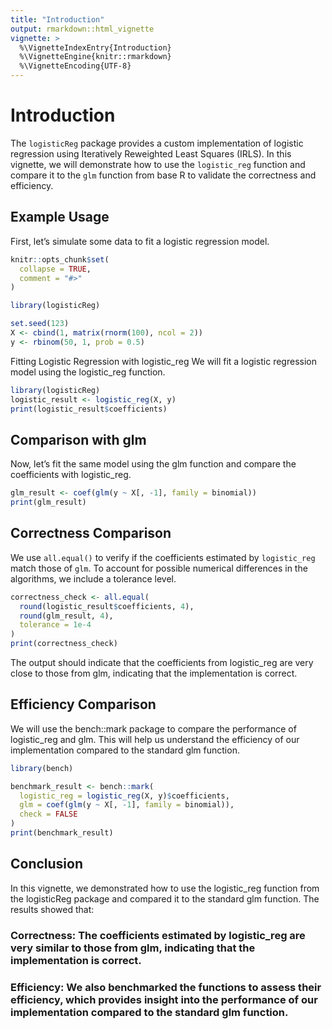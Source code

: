 ```yaml
---
title: "Introduction"
output: rmarkdown::html_vignette
vignette: >
  %\VignetteIndexEntry{Introduction}
  %\VignetteEngine{knitr::rmarkdown}
  %\VignetteEncoding{UTF-8}
---
```


# Introduction

The `logisticReg` package provides a custom implementation of logistic regression using Iteratively Reweighted Least Squares (IRLS). In this vignette, we will demonstrate how to use the `logistic_reg` function and compare it to the `glm` function from base R to validate the correctness and efficiency.

## Example Usage

First, let's simulate some data to fit a logistic regression model.

```r
knitr::opts_chunk$set(
  collapse = TRUE,
  comment = "#>"
)
```

```r
library(logisticReg)
```

```r
set.seed(123)
X <- cbind(1, matrix(rnorm(100), ncol = 2))
y <- rbinom(50, 1, prob = 0.5)
```

Fitting Logistic Regression with logistic_reg We will fit a logistic regression model using the logistic_reg function.
```r
library(logisticReg)
logistic_result <- logistic_reg(X, y)
print(logistic_result$coefficients)

```

## Comparison with glm
Now, let's fit the same model using the glm function and compare the coefficients with logistic_reg.
```r
glm_result <- coef(glm(y ~ X[, -1], family = binomial))
print(glm_result)
```

## Correctness Comparison

We use `all.equal()` to verify if the coefficients estimated by `logistic_reg` match those of `glm`. To account for possible numerical differences in the algorithms, we include a tolerance level.

```r
correctness_check <- all.equal(
  round(logistic_result$coefficients, 4), 
  round(glm_result, 4),
  tolerance = 1e-4
)
print(correctness_check)
```
The output should indicate that the coefficients from logistic_reg are very close to those from glm, indicating that the implementation is correct.

## Efficiency Comparison
We will use the bench::mark package to compare the performance of logistic_reg and glm. This will help us understand the efficiency of our implementation compared to the standard glm function.
```r
library(bench)

benchmark_result <- bench::mark(
  logistic_reg = logistic_reg(X, y)$coefficients,
  glm = coef(glm(y ~ X[, -1], family = binomial)),
  check = FALSE
)
print(benchmark_result)

```
## Conclusion
In this vignette, we demonstrated how to use the logistic_reg function from the logisticReg package and compared it to the standard glm function. The results showed that:

### Correctness: The coefficients estimated by logistic_reg are very similar to those from glm, indicating that the implementation is correct.

### Efficiency: We also benchmarked the functions to assess their efficiency, which provides insight into the performance of our implementation compared to the standard glm function.
